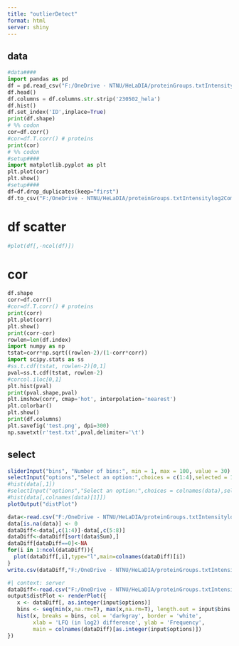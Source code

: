 ```yaml
---
title: "outlierDetect"
format: html
server: shiny
---
```


## data

```python
#data####
import pandas as pd
df = pd.read_csv("F:/OneDrive - NTNU/HeLaDIA/proteinGroups.txtIntensitylog2Combo.csv")
df.head()
df.columns = df.columns.str.strip('230502_hela')
df.hist()
df.set_index('ID',inplace=True)
print(df.shape)
# %% codon
cor=df.corr()
#cor=df.T.corr() # proteins
print(cor)
# %% codon
#setup####
import matplotlib.pyplot as plt
plt.plot(cor)
plt.show()
#setup####
df=df.drop_duplicates(keep="first")
df.to_csv("F:/OneDrive - NTNU/HeLaDIA/proteinGroups.txtIntensitylog2Combo.uniq.csv")
```
# df scatter
```r
#plot(df[,-ncol(df)])
```
# cor
```python
df.shape
corr=df.corr()
#cor=df.T.corr() # proteins
print(corr)
plt.plot(corr)
plt.show()
print(corr-cor)
rowlen=len(df.index)
import numpy as np
tstat=corr*np.sqrt((rowlen-2)/(1-corr*corr))
import scipy.stats as ss
#ss.t.cdf(tstat, rowlen-2)[0,1]
pval=ss.t.cdf(tstat, rowlen-2)
#corcol.iloc[0,1]
plt.hist(pval)
print(pval.shape,pval)
plt.imshow(corr, cmap='hot', interpolation='nearest')
plt.colorbar()
plt.show()
print(df.columns)
plt.savefig('test.png', dpi=300)
np.savetxt(r'test.txt',pval,delimiter='\t')
```
## select

```r
sliderInput("bins", "Number of bins:", min = 1, max = 100, value = 30)
selectInput("options","Select an option:",choices = c(1:4),selected = 1)
#hist(data[,1])
#selectInput("options","Select an option:",choices = colnames(data),selected = colnames(data)[1])
#hist(data[,colnames(data)[1]])
plotOutput("distPlot")
```

```r
data<-read.csv("F:/OneDrive - NTNU/HeLaDIA/proteinGroups.txtIntensitylog2Combo.uniq.csv",row.names = 1)
data[is.na(data)] <- 0
dataDiff<-data[,c(1:4)]-data[,c(5:8)]
dataDiff<-dataDiff[sort(data$Sum),]
dataDiff[dataDiff==0]<-NA
for(i in 1:ncol(dataDiff)){
  plot(dataDiff[,i],type="l",main=colnames(dataDiff)[i])
}
write.csv(dataDiff,"F:/OneDrive - NTNU/HeLaDIA/proteinGroups.txtIntensitylog2Combo.uniq.diff.csv")
```


```r
#| context: server
dataDiff<-read.csv("F:/OneDrive - NTNU/HeLaDIA/proteinGroups.txtIntensitylog2Combo.uniq.diff.csv",row.names = 1)
output$distPlot <- renderPlot({
   x <- dataDiff[, as.integer(input$options)]  
   bins <- seq(min(x,na.rm=T), max(x,na.rm=T), length.out = input$bins + 1)
   hist(x, breaks = bins, col = 'darkgray', border = 'white',
        xlab = 'LFQ (in log2) difference', ylab = 'Frequency',
        main = colnames(dataDiff)[as.integer(input$options)])
})
```


